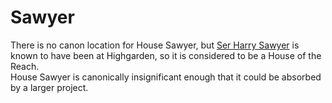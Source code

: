 
# Sawyer

<ProjectDetails
  floatRight
  region="Reach"
  house="House Sawyner"
  type="Keep"
  status="Not Started"
  warp="warp not set"
  projectLead=""
  dateStarted="Invalid Date"
  dateCompleted="Invalid Date"
/>

There is no canon location for House Sawyer, but [Ser Harry Sawyer](https://awoiaf.westeros.org/index.php/Harry_Sawyer) is known to have been at Highgarden, so it is considered to be a House of the Reach.  
House Sawyer is canonically insignificant enough that it could be absorbed by a larger project.